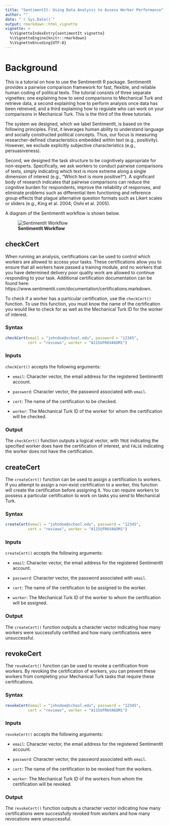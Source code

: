 ```yaml
---
title: "SentimentIt: Using Data Analysis to Assess Worker Performance"
author: ""
date: "`r Sys.Date()`"
output: rmarkdown::html_vignette
vignette: >
  %\VignetteIndexEntry{sentimentIt vignette}
  %\VignetteEngine{knitr::rmarkdown}
  %\VignetteEncoding{UTF-8}
---
```


# Background

This is a tutorial on how to use the SentimentIt R package. SentimentIt provides a pairwise comparison framework for fast, flexible, and reliable human coding of political texts. The tutorial consists of three separate vignettes: one explaining how to send comparisons to Mechanical Turk and retrieve data, a second explaining how to perform analysis once data has been retreived, and a third explaining how to regulate who can work on your comparisons in Mechanical Turk. This is the third of the three tutorials.

The system we designed, which we label SentimentIt, is based on the following principles. First, it leverages human ability to understand language and socially constructed political concepts. Thus, our focus is measuring researcher-defined characteristics embedded within text (e.g., positivity). However, we exclude explicitly subjective characteristics (e.g., persuasiveness).

Second, we designed the task structure to be cognitively appropriate for non-experts. Specifically, we ask workers to conduct pairwise comparisons of texts, simply indicating which text is more extreme along a single dimension of interest (e.g., “Which text is more positive?”). A significant body of research indicates that pairwise comparisons can reduce the cognitive burden for respondents, improve the reliability of responses, and eliminate problems such as differential item functioning and reference group effects that plague alternative question formats such as Likert scales or sliders (e.g., King et al. 2004; Oishi et al. 2005).

A diagram of the SentimentIt workflow is shown below.

![**SentimentIt Workflow**](sentimentit_workflow.png)

## checkCert

When running an analysis, certifications can be used to control which workers are allowed to access your tasks. These certifications allow you to ensure that all workers have passed a training module, and no workers that you have determined delivery poor quality work are allowed to continue responding to your task. Additional certification documentation can be found here: https://www.sentimentit.com/documentation/certifications.markdown.

To check if a worker has a particular certification, use the `checkCert()` function. To use this function, you must know the name of the certification you would like to check for as well as the Mechanical Turk ID for the worker of interest.

### Syntax

```r

checkCert(email = "johndoe@school.edu", password = "12345",
          cert = "reviews", worker = "A115UFR6VA6OM1")

```

### Inputs

`checkCert()` accepts the following arguments:

-   `email`: Character vector, the email address for the registered SentimentIt account.

-   `password`: Character vector, the password associated with `email`.

-   `cert`: The name of the certification to be checked.

-   `worker`: The Mechanical Turk ID of the worker for whom the certification will be checked.

### Output

The `checkCert()` function outputs a logical vector, with `TRUE` indicating the specified worker does have the certification of interest, and `FALSE` indicating the worker does not have the certification.

## createCert

The `createCert()` function can be used to assign a certification to workers. If you attempt to assign a non-exist certification to a worker, this function will create the certification before assigning it. You can require workers to possess a particular certification to work on tasks you send to Mechanical Turk.

### Syntax

```r

createCert(email = "johndoe@school.edu", password = "12345",
          cert = "reviews", worker = "A115UFR6VA6OM1")

```

### Inputs

`createCert()` accepts the following arguments:

-   `email`: Character vector, the email address for the registered SentimentIt account.

-   `password`: Character vector, the password associated with `email`.

-   `cert`: The name of the certification to be assigned to the worker.

-   `worker`: The Mechanical Turk ID of the worker to whom the certification will be assigned.

### Output

The `createCert()` function outputs a character vector indicating how many workers were successfully certified and how many certifications were unsuccessful.

## revokeCert

The `revokeCert()` function can be used to revoke a certification from workers. By revoking the certification of workers, you can prevent these workers from completing your Mechanical Turk tasks that require these certifications.

### Syntax

```r

revokeCert(email = "johndoe@school.edu", password = "12345",
          cert = "reviews", worker = "A115UFR6VA6OM1")

```

### Inputs 

`revokeCert()` accepts the following arguments:

-   `email`: Character vector, the email address for the registered SentimentIt account.

-   `password`: Character vector, the password associated with `email`.

-   `cert`: The name of the certification to be revoked from the workers.

-   `worker`: The Mechanical Turk ID of the workers from whom the certification will be revoked.

### Output

The `revokeCert()` function outputs a character vector indicating how many certifications were successfully revoked from workers and how many revocations were unsuccessful.
